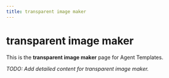 ```yaml
---
title: transparent image maker
---
```


# transparent image maker

This is the **transparent image maker** page for Agent Templates.

_TODO: Add detailed content for transparent image maker._
